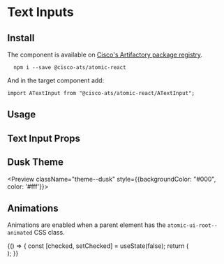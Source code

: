 

<Meta title="Components/Text Inputs" component={ATextInput} />

# Text Inputs

## Install

The component is available on [Cisco's Artifactory package registry](https://devhub.cisco.com/artifactory/webapp/#/home).

```
  npm i --save @cisco-ats/atomic-react
```

And in the target component add:

```
import ATextInput from "@cisco-ats/atomic-react/ATextInput";
```

## Usage

<Preview>
  <div className="atomic-ui-root--animated" style={{display:'flex',flexFlow:'column'}}>
    <p>
      <ATextInput placeholder="Normal" />
    </p>
    <p>
      <ATextInput placeholder="Disabled" disabled />
    </p>
    <p>
      <ATextInput placeholder="Read Only State" readOnly />
    </p>
    <p>
      <ATextInput validationState="warning" placeholder="Warning State" />
    </p>
    <p>
      <ATextInput validationState="danger" placeholder="Error State" />
    </p>
  </div>
</Preview>

## Text Input Props

<Props of={ATextInput} />


## Dusk Theme

<Preview className="theme--dusk" style={{backgroundColor: "#000", color: '#fff'}}>
<div style={{display: 'flex', flexFlow: 'column'}}>
  <ATextInput />
</div>
</Preview>

## Animations

Animations are enabled when a parent element has the `atomic-ui-root--animated` CSS class.

<Preview>
  <YourComponent>
{() => {
  const [checked, setChecked] = useState(false);
  return (
    <div className="atomic-ui-root--animated">
      <ATextInput />
    </div>
  );
}}
  </YourComponent>
</Preview>
